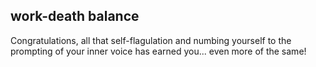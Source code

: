 ## work-death balance

Congratulations, all that self-flagulation and numbing yourself to the prompting of your inner voice has earned you... even more of the same!
